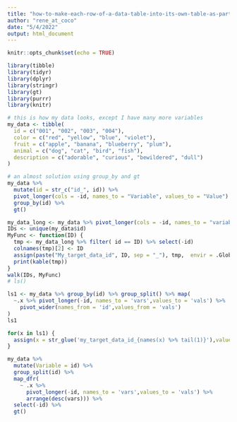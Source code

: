 ---
title: "how-to-make-each-row-of-a-data-table-into-its-own-table-as-part-of-a-series-of-tables-in-an-rmarkdown-document"
author: "rene_at_coco"
date: "5/4/2022"
output: html_document
---

```{r setup, include=FALSE}
knitr::opts_chunk$set(echo = TRUE)
```

```{r packages}
library(tibble)
library(tidyr)
library(dplyr)
library(stringr)
library(gt)
library(purrr)
library(knitr)
```

```{r data}
# this is how my data looks, except I have many more variables
my_data <- tibble(
  id = c("001", "002", "003", "004"),
  color = c("red", "yellow", "blue", "violet"),
  fruit = c("apple", "banana", "blueberry", "plum"),
  animal = c("dog", "cat", "bird", "fish"),
  description = c("adorable", "curious", "bewildered", "dull")
)
```

```{r solution-gt}
# an almost solution using group_by and gt
my_data %>% 
  mutate(id = str_c("id_", id)) %>%
  pivot_longer(cols = -id, names_to = "Variable", values_to = "Value") %>%
  group_by(id) %>%
  gt()
```

```{r solution-walk}
my_data_long <- my_data %>% pivot_longer(cols = -id, names_to = "variable", values_to = "Val") 
IDs <- unique(my_data$id)
MyFunc <- function(ID) {
  tmp <- my_data_long %>% filter( id == ID) %>% select(-id)
  colnames(tmp)[2] <- ID
  assign(paste("My_target_data_id", ID, sep = "_"), tmp,  envir = .GlobalEnv)
  print(kable(tmp))
}
walk(IDs, MyFunc)
# ls()
```

```{r solution-map}
ls1 <- my_data %>% group_by(id) %>% group_split() %>% map(
  ~.x %>% pivot_longer(-id, names_to = 'vars',values_to = 'vals') %>% 
    pivot_wider(names_from = 'id',values_from = 'vals')
) 
ls1

for(x in ls1) {
  assign(x = str_glue('my_target_data_id_{names(x) %>% tail(1)}'),value = x)
}
```

```{r solution-map-gt}
my_data %>% 
  mutate(Variable = id) %>% 
  group_split(id) %>% 
  map_dfr(
    ~ .x %>% 
      pivot_longer(-id, names_to = 'vars',values_to = 'vals') %>% 
      arrange(desc(vars))) %>% 
  select(-id) %>% 
  gt()
```